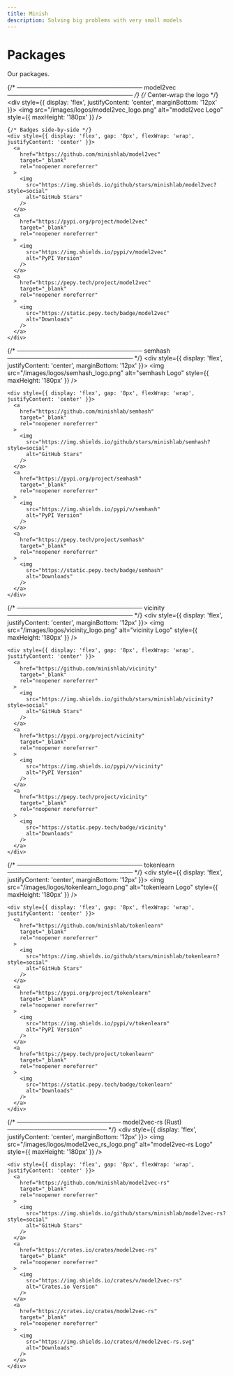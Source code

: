 ```yaml
---
title: Minish
description: Solving big problems with very small models
---
```


# Packages

Our packages. 
<CardGroup cols={2}>

  {/* ───────────────────────────── model2vec ───────────────────────────── */}
  <Card href="/packages/model2vec/index">
    {/* Center‐wrap the logo */}
    <div style={{ display: 'flex', justifyContent: 'center', marginBottom: '12px' }}>
      <img
        src="/images/logos/model2vec_logo.png"
        alt="model2vec Logo"
        style={{ maxHeight: '180px' }}
      />
    </div>

    {/* Badges side-by-side */}
    <div style={{ display: 'flex', gap: '8px', flexWrap: 'wrap', justifyContent: 'center' }}>
      <a
        href="https://github.com/minishlab/model2vec"
        target="_blank"
        rel="noopener noreferrer"
      >
        <img
          src="https://img.shields.io/github/stars/minishlab/model2vec?style=social"
          alt="GitHub Stars"
        />
      </a>
      <a
        href="https://pypi.org/project/model2vec"
        target="_blank"
        rel="noopener noreferrer"
      >
        <img
          src="https://img.shields.io/pypi/v/model2vec"
          alt="PyPI Version"
        />
      </a>
      <a
        href="https://pepy.tech/project/model2vec"
        target="_blank"
        rel="noopener noreferrer"
      >
        <img
          src="https://static.pepy.tech/badge/model2vec"
          alt="Downloads"
        />
      </a>
    </div>
  </Card>

  {/* ───────────────────────────── semhash ───────────────────────────── */}
  <Card href="/packages/semhash/index">
    <div style={{ display: 'flex', justifyContent: 'center', marginBottom: '12px' }}>
      <img
        src="/images/logos/semhash_logo.png"
        alt="semhash Logo"
        style={{ maxHeight: '180px' }}
      />
    </div>

    <div style={{ display: 'flex', gap: '8px', flexWrap: 'wrap', justifyContent: 'center' }}>
      <a
        href="https://github.com/minishlab/semhash"
        target="_blank"
        rel="noopener noreferrer"
      >
        <img
          src="https://img.shields.io/github/stars/minishlab/semhash?style=social"
          alt="GitHub Stars"
        />
      </a>
      <a
        href="https://pypi.org/project/semhash"
        target="_blank"
        rel="noopener noreferrer"
      >
        <img
          src="https://img.shields.io/pypi/v/semhash"
          alt="PyPI Version"
        />
      </a>
      <a
        href="https://pepy.tech/project/semhash"
        target="_blank"
        rel="noopener noreferrer"
      >
        <img
          src="https://static.pepy.tech/badge/semhash"
          alt="Downloads"
        />
      </a>
    </div>
  </Card>

  {/* ───────────────────────────── vicinity ───────────────────────────── */}
  <Card href="/packages/vicinity/index">
    <div style={{ display: 'flex', justifyContent: 'center', marginBottom: '12px' }}>
      <img
        src="/images/logos/vicinity_logo.png"
        alt="vicinity Logo"
        style={{ maxHeight: '180px' }}
      />
    </div>

    <div style={{ display: 'flex', gap: '8px', flexWrap: 'wrap', justifyContent: 'center' }}>
      <a
        href="https://github.com/minishlab/vicinity"
        target="_blank"
        rel="noopener noreferrer"
      >
        <img
          src="https://img.shields.io/github/stars/minishlab/vicinity?style=social"
          alt="GitHub Stars"
        />
      </a>
      <a
        href="https://pypi.org/project/vicinity"
        target="_blank"
        rel="noopener noreferrer"
      >
        <img
          src="https://img.shields.io/pypi/v/vicinity"
          alt="PyPI Version"
        />
      </a>
      <a
        href="https://pepy.tech/project/vicinity"
        target="_blank"
        rel="noopener noreferrer"
      >
        <img
          src="https://static.pepy.tech/badge/vicinity"
          alt="Downloads"
        />
      </a>
    </div>
  </Card>

  {/* ───────────────────────────── tokenlearn ───────────────────────────── */}
  <Card href="/packages/tokenlearn/index">
    <div style={{ display: 'flex', justifyContent: 'center', marginBottom: '12px' }}>
      <img
        src="/images/logos/tokenlearn_logo.png"
        alt="tokenlearn Logo"
        style={{ maxHeight: '180px' }}
      />
    </div>

    <div style={{ display: 'flex', gap: '8px', flexWrap: 'wrap', justifyContent: 'center' }}>
      <a
        href="https://github.com/minishlab/tokenlearn"
        target="_blank"
        rel="noopener noreferrer"
      >
        <img
          src="https://img.shields.io/github/stars/minishlab/tokenlearn?style=social"
          alt="GitHub Stars"
        />
      </a>
      <a
        href="https://pypi.org/project/tokenlearn"
        target="_blank"
        rel="noopener noreferrer"
      >
        <img
          src="https://img.shields.io/pypi/v/tokenlearn"
          alt="PyPI Version"
        />
      </a>
      <a
        href="https://pepy.tech/project/tokenlearn"
        target="_blank"
        rel="noopener noreferrer"
      >
        <img
          src="https://static.pepy.tech/badge/tokenlearn"
          alt="Downloads"
        />
      </a>
    </div>
  </Card>

  {/* ──────────────────────── model2vec-rs (Rust) ─────────────────────── */}
  <Card href="/packages/model2vec-rs/index">
    <div style={{ display: 'flex', justifyContent: 'center', marginBottom: '12px' }}>
      <img
        src="/images/logos/model2vec_rs_logo.png"
        alt="model2vec-rs Logo"
        style={{ maxHeight: '180px' }}
      />
    </div>

    <div style={{ display: 'flex', gap: '8px', flexWrap: 'wrap', justifyContent: 'center' }}>
      <a
        href="https://github.com/minishlab/model2vec-rs"
        target="_blank"
        rel="noopener noreferrer"
      >
        <img
          src="https://img.shields.io/github/stars/minishlab/model2vec-rs?style=social"
          alt="GitHub Stars"
        />
      </a>
      <a
        href="https://crates.io/crates/model2vec-rs"
        target="_blank"
        rel="noopener noreferrer"
      >
        <img
          src="https://img.shields.io/crates/v/model2vec-rs"
          alt="Crates.io Version"
        />
      </a>
      <a
        href="https://crates.io/crates/model2vec-rs"
        target="_blank"
        rel="noopener noreferrer"
      >
        <img
          src="https://img.shields.io/crates/d/model2vec-rs.svg"
          alt="Downloads"
        />
      </a>
    </div>
  </Card>

</CardGroup>
